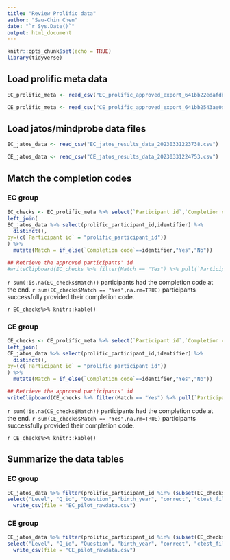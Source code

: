 ```yaml
---
title: "Review Prolific data"
author: "Sau-Chin Chen"
date: "`r Sys.Date()`"
output: html_document
---
```


```r
knitr::opts_chunk$set(echo = TRUE)
library(tidyverse)
```

## Load prolific meta data


```r
EC_prolific_meta <- read_csv("EC_prolific_approved_export_641bb22edafdb9baaae4d584.csv")
```

```r
CE_prolific_meta <- read_csv("CE_prolific_approved_export_641bb2543ae0d27e600659f5.csv")
```


## Load jatos/mindprobe data files


```r
EC_jatos_data <- read_csv("EC_jatos_results_data_20230331223738.csv")
```

```r
CE_jatos_data <- read_csv("CE_jatos_results_data_20230331224753.csv")
```

## Match the completion codes


### EC group

```r
EC_checks <- EC_prolific_meta %>% select(`Participant id`,`Completion code`) %>%
left_join(
EC_jatos_data %>% select(prolific_participant_id,identifier) %>%
  distinct(),
by=(c(`Participant id` = "prolific_participant_id"))
) %>% 
  mutate(Match = if_else(`Completion code`==identifier,"Yes","No"))

## Retrieve the approved participants' id
#writeClipboard(EC_checks %>% filter(Match == "Yes") %>% pull(`Participant id`) )
```

`r sum(!is.na(EC_checks$Match))` participants had the completion code at the end. `r sum(EC_checks$Match == "Yes",na.rm=TRUE)` participants successfully provided their completion code.

`r EC_checks%>% knitr::kable()`


### CE group

```r
CE_checks <- CE_prolific_meta %>% select(`Participant id`,`Completion code`) %>%
left_join(
CE_jatos_data %>% select(prolific_participant_id,identifier) %>%
  distinct(),
by=(c(`Participant id` = "prolific_participant_id"))
) %>% 
  mutate(Match = if_else(`Completion code`==identifier,"Yes","No")) 

## Retrieve the approved participants' id
writeClipboard(CE_checks %>% filter(Match == "Yes") %>% pull(`Participant id`) )
```

`r sum(!is.na(CE_checks$Match))` participants had the completion code at the end. `r sum(CE_checks$Match == "Yes",na.rm=TRUE)` participants successfully provided their completion code.

`r CE_checks%>% knitr::kable()`

## Summarize the data tables


### EC group

```r
EC_jatos_data %>% filter(prolific_participant_id %in% (subset(EC_checks,!is.na(identifier)) %>% pull(`Participant id`))) %>% 
select("Level", "Q_id", "Question", "birth_year", "correct", "ctest_file", "date_startdate", "date_startdateUTC", "date_starttime", "gender_code", "identifier", "jatosStudyResultId", "jatosVersion", "lang_code", "prolific_participant_id", "prolific_session_id", "prolific_study_id", "response", "response_clang", "screen_availableHeight", "screen_availableWidth", "screen_colorDepth", "screen_height", "screen_pixelDepth", "screen_screenX", "screen_screenY", "screen_width", "system_os", "test_file", "test_topic") %>% 
  write_csv(file = "EC_pilot_rawdata.csv")
```



### CE group

```r
CE_jatos_data %>% filter(prolific_participant_id %in% (subset(CE_checks,!is.na(identifier)) %>% pull(`Participant id`))) %>% 
select("Level", "Q_id", "Question", "birth_year", "correct", "ctest_file", "date_startdate", "date_startdateUTC", "date_starttime", "gender_code", "identifier", "jatosStudyResultId", "jatosVersion", "lang_code", "prolific_participant_id", "prolific_session_id", "prolific_study_id", "response", "response_clang", "screen_availableHeight", "screen_availableWidth", "screen_colorDepth", "screen_height", "screen_pixelDepth", "screen_screenX", "screen_screenY", "screen_width", "system_os", "test_file", "test_topic") %>% 
  write_csv(file = "CE_pilot_rawdata.csv")

```